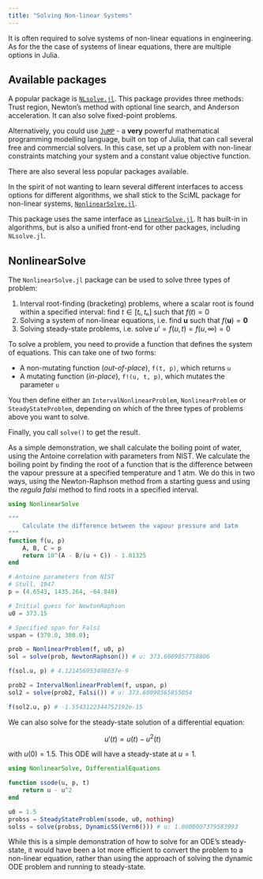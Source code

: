 ```yaml
---
title: "Solving Non-linear Systems"
---
```


It is often required to solve systems of non-linear equations in engineering. As for the the case of systems of linear equations, there are multiple options in Julia.

## Available packages

A popular package is [`NLsolve.jl`](https://github.com/JuliaNLSolvers/NLsolve.jl). This package provides three methods: Trust region, Newton's method with optional line search, and Anderson acceleration. It can also solve fixed-point problems.

Alternatively, you could use [`JuMP`](https://jump.dev/) - a **very** powerful mathematical programming modelling language, built on top of Julia, that can call several free and commercial solvers. In this case, set up a problem with non-linear constraints matching your system and a constant value objective function.

There are also several less popular packages available.

In the spirit of not wanting to learn several different interfaces to access options for different algorithms, we shall stick to the SciML package for non-linear systems, [`NonlinearSolve.jl`](https://docs.sciml.ai/NonlinearSolve/stable/).

This package uses the same interface as [`LinearSolve.jl`](https://docs.sciml.ai/LinearSolve/stable/). It has built-in in algorithms, but is also a unified front-end for other packages, including `NLsolve.jl`.

## NonlinearSolve

The `NonlinearSolve.jl` package can be used to solve three types of problem:

1.  Interval root-finding (bracketing) problems, where a scalar root is found within a specified interval: find $t ∈ [tₗ, tₕ]$ such that $f(t) = 0$\
2.  Solving a system of non-linear equations, i.e. find $\mathbf{u}$ such that $f(\mathbf{u}) = \mathbf{0}$
3.  Solving steady-state problems, i.e. solve $u' = f(u, t) = f(u, \infty) = 0$

To solve a problem, you need to provide a function that defines the system of equations. This can take one of two forms:

-   A non-mutating function (*out-of-place*), `f(t, p)`, which returns `u`
-   A mutating function (*in-place*), `f!(u, t, p)`, which mutates the parameter `u`

You then define either an `IntervalNonlinearProblem`, `NonlinearProblem` or `SteadyStateProblem`, depending on which of the three types of problems above you want to solve.

Finally, you call `solve()` to get the result.

As a simple demonstration, we shall calculate the boiling point of water, using the Antoine correlation with parameters from NIST. We calculate the boiling point by finding the root of a function that is the difference between the vapour pressure at a specified temperature and 1 atm. We do this in two ways, using the Newton-Raphson method from a starting guess and using the *regula falsi* method to find roots in a specified interval.

``` julia
using NonlinearSolve

"""
    Calculate the difference between the vapour pressure and 1atm
"""
function f(u, p)
    A, B, C = p
    return 10^(A - B/(u + C)) - 1.01325
end

# Antoine parameters from NIST
# Stull, 1947
p = (4.6543, 1435.264, -64.848)

# Initial guess for NewtonRaphson
u0 = 373.15

# Specified span for Falsi
uspan = (370.0, 380.0);

prob = NonlinearProblem(f, u0, p)
sol = solve(prob, NewtonRaphson()) # u: 373.6009857758806

f(sol.u, p) # 4.121456953498637e-9

prob2 = IntervalNonlinearProblem(f, uspan, p)
sol2 = solve(prob2, Falsi()) # u: 373.60098565855054

f(sol2.u, p) # -1.5543122344752192e-15
```

We can also solve for the steady-state solution of a differential equation:

$$u'(t) = u(t) - u^2(t)$$

with $u(0) = 1.5$. This ODE will have a steady-state at $u = 1$.

``` julia
using NonlinearSolve, DifferentialEquations

function ssode(u, p, t)
    return u - u^2
end

u0 = 1.5
probss = SteadyStateProblem(ssode, u0, nothing)
solss = solve(probss, DynamicSS(Vern6())) # u: 1.0000007379583993
```

While this is a simple demonstration of how to solve for an ODE's steady-state, it would have been a lot more efficient to convert the problem to a non-linear equation, rather than using the approach of solving the dynamic ODE problem and running to steady-state.